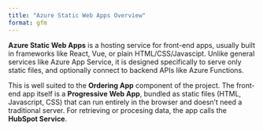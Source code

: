 ```yaml
---
title: "Azure Static Web Apps Overview"
format: gfm
---
```


**Azure Static Web Apps** is a hosting service for front-end apps, usually built in frameworks like React, Vue, or plain HTML/CSS/Javascipt.  Unlike general services like Azure App Service, it is designed specifically to serve only static files, and optionally connect to backend APIs like Azure Functions.

This is well suited to the **Ordering App** component of the project.  The front-end app itself is a **Progressive Web App**, bundled as static files (HTML, Javascript, CSS) that can run entirely in the browser and doesn't need a traditional server.  For retrieving or procesing data, the app calls the **HubSpot Service**.
